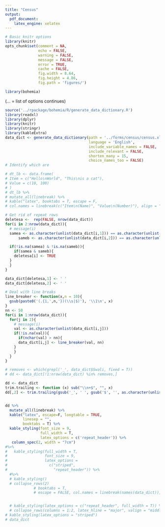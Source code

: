 ```yaml
---
title: "Census"
output:
  pdf_document:
    latex_engine: xelatex
---
```



```r
# Basic knitr options
library(knitr)
opts_chunk$set(comment = NA, 
               echo = FALSE, 
               warning = FALSE, 
               message = FALSE, 
               error = TRUE, 
               cache = FALSE,
               fig.width = 8.64,
               fig.height = 4.86,
               fig.path = 'figures/')
```

```r
library(bohemia)
```


(... = list of options continues)

```r
source('../rpackage/bohemia/R/generate_data_dictionary.R')
library(readxl)
library(dplyr)
library(knitr)
library(stringr)
library(kableExtra)
data_dict <- generate_data_dictionary(path = '../forms/census/census.xls',
                                      language = 'English', 
                                      include_variable_names = FALSE, 
                                      include_relevant = FALSE, 
                                      shorten_many = 15, 
                                      choice_names_too = FALSE)
# Identify which are 
```

```r

# dt_lb <- data.frame(
# Item = c("Hello\nWorld", "This\nis a cat"),
# Value = c(10, 100)
# )
# dt_lb %>%
# mutate_all(linebreak) %>%
# kable("latex", booktabs = T, escape = F,
# col.names = linebreak(c("Item\n(Name)", "Value\n(Number)"), align = "c"))

# Get rid of repeat rows
deletesa <-  rep(FALSE, nrow(data_dict))
for(i in 2:nrow(data_dict)){
  # message(i)
  samea <- as.character(unlist(data_dict[i,1])) == as.character(unlist(data_dict[i-1,1]))
      sameb <- as.character(unlist(data_dict[i,2])) == as.character(unlist(data_dict[i-1,2]))

  if(!is.na(samea) & !is.na(sameb)){
    if(samea & sameb){
    deletesa[i] <- TRUE
  }
  }
}

data_dict[deletesa,1] <- ' '
data_dict[deletesa,2] <- ' '

# Deal with line breaks
line_breaker <- function(x,n = 10){
  gsub(paste0('(.{1,',n,'})(\\s|$)'), '\\1\n', x)
}
nn <- 50
for(i in 1:nrow(data_dict)){
  for(j in 2){
    # message(i)
    val <- as.character(unlist(data_dict[i,j]))
    if(!is.na(val)){
      if(nchar(val) > nn){
      data_dict[i,j] <- line_breaker(val, nn)
    }
    }
  }
}

# removes <- which(grepl('_', data_dict$Swali, fixed = T))
# dd <- data_dict[!1:nrow(data_dict) %in% removes,]

dd <- data_dict
trim.trailing <- function (x) sub("\\n+$", "", x)
dd[,2] <- trim.trailing(gsub('_', ' ', gsub('$', '', as.character(unlist(dd[,2])), fixed = TRUE), fixed = TRUE))


dd %>%
  mutate_all(linebreak) %>%
  kable("latex", escape=F, longtable = TRUE,
        linesep = "",
        booktabs = T) %>%
  kable_styling(font_size = 9,
                full_width = T,
                latex_options = c('repeat_header')) %>%
   column_spec(2, width = "7cm")
#%>%
#   kable_styling(full_width = T,
#                 font_size = 9,
#                 latex_options = 
#                   c("striped",
#                     "repeat_header")) %>%
  #%>%
  # kable_styling()
  # collapse_rows(2)
             # booktabs = T,
             # escape = FALSE, col.names = linebreak(names(data_dict)), align = "c")


  # kable_styling(latex_options = c("repeat_header", full_width = T)) %>%
  # collapse_rows(columns = 1:2, latex_hline = "major", valign = "middle")
# kable_styling(latex_options = "striped")
# data_dict
```
